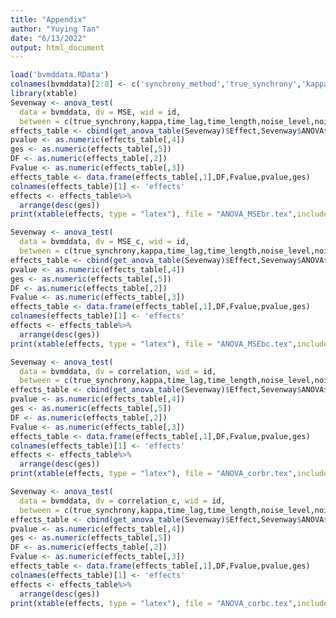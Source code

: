 ---
title: "Appendix"
author: "Yuying Tan"
date: "6/13/2022"
output: html_document
---



```{r}
load('bvmddata.RData')
colnames(bvmddata)[2:8] <- c('synchrony_method','true_synchrony','kappa','time_lag','time_length','noise_level', 'noise_type')
library(xtable)
Sevenway <- anova_test(
  data = bvmddata, dv = MSE, wid = id,
  between = c(true_synchrony,kappa,time_lag,time_length,noise_level,noise_type), within = synchrony_method)
effects_table <- cbind(get_anova_table(Sevenway)$Effect,Sevenway$ANOVA$DFn,get_anova_table(Sevenway)[,4],get_anova_table(Sevenway)$p,get_anova_table(Sevenway)$ges)
pvalue <- as.numeric(effects_table[,4])
ges <- as.numeric(effects_table[,5])
DF <- as.numeric(effects_table[,2])
Fvalue <- as.numeric(effects_table[,3]) 
effects_table <- data.frame(effects_table[,1],DF,Fvalue,pvalue,ges)
colnames(effects_table)[1] <- 'effects'
effects <- effects_table%>%
  arrange(desc(ges))
print(xtable(effects, type = "latex"), file = "ANOVA_MSEbr.tex",include.rownames = F)

```

```{r}
Sevenway <- anova_test(
  data = bvmddata, dv = MSE_c, wid = id,
  between = c(true_synchrony,kappa,time_lag,time_length,noise_level,noise_type), within = synchrony_method)
effects_table <- cbind(get_anova_table(Sevenway)$Effect,Sevenway$ANOVA$DFn,get_anova_table(Sevenway)[,4],get_anova_table(Sevenway)$p,get_anova_table(Sevenway)$ges)
pvalue <- as.numeric(effects_table[,4])
ges <- as.numeric(effects_table[,5])
DF <- as.numeric(effects_table[,2])
Fvalue <- as.numeric(effects_table[,3]) 
effects_table <- data.frame(effects_table[,1],DF,Fvalue,pvalue,ges)
colnames(effects_table)[1] <- 'effects'
effects <- effects_table%>%
  arrange(desc(ges))
print(xtable(effects, type = "latex"), file = "ANOVA_MSEbc.tex",include.rownames = F)

```


```{r}
Sevenway <- anova_test(
  data = bvmddata, dv = correlation, wid = id,
  between = c(true_synchrony,kappa,time_lag,time_length,noise_level,noise_type), within = synchrony_method)
effects_table <- cbind(get_anova_table(Sevenway)$Effect,Sevenway$ANOVA$DFn,get_anova_table(Sevenway)[,4],get_anova_table(Sevenway)$p,get_anova_table(Sevenway)$ges)
pvalue <- as.numeric(effects_table[,4])
ges <- as.numeric(effects_table[,5])
DF <- as.numeric(effects_table[,2])
Fvalue <- as.numeric(effects_table[,3]) 
effects_table <- data.frame(effects_table[,1],DF,Fvalue,pvalue,ges)
colnames(effects_table)[1] <- 'effects'
effects <- effects_table%>%
  arrange(desc(ges))
print(xtable(effects, type = "latex"), file = "ANOVA_corbr.tex",include.rownames = F)

```

```{r}
Sevenway <- anova_test(
  data = bvmddata, dv = correlation_c, wid = id,
  between = c(true_synchrony,kappa,time_lag,time_length,noise_level,noise_type), within = synchrony_method)
effects_table <- cbind(get_anova_table(Sevenway)$Effect,Sevenway$ANOVA$DFn,get_anova_table(Sevenway)[,4],get_anova_table(Sevenway)$p,get_anova_table(Sevenway)$ges)
pvalue <- as.numeric(effects_table[,4])
ges <- as.numeric(effects_table[,5])
DF <- as.numeric(effects_table[,2])
Fvalue <- as.numeric(effects_table[,3]) 
effects_table <- data.frame(effects_table[,1],DF,Fvalue,pvalue,ges)
colnames(effects_table)[1] <- 'effects'
effects <- effects_table%>%
  arrange(desc(ges))
print(xtable(effects, type = "latex"), file = "ANOVA_corbc.tex",include.rownames = F)

```


